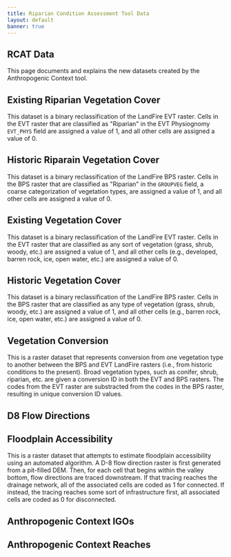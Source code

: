 ```yaml
---
title: Riparian Condition Assessment Tool Data
layout: default
banner: true
---
```


## RCAT Data

This page documents and explains the new datasets created by the Anthropogenic Context tool.

<h2><a name="EXRIPARIAN">Existing Riparian Vegetation Cover</a></h2>

This dataset is a binary reclassification of the LandFire EVT raster. Cells in the EVT raster that are 
classified as "Riparian" in the EVT Physiognomy `EVT_PHYS` field are assigned a value of 1, and all
other cells are assigned a value of 0.

<h2><a name="HISTRIPARIAN">Historic Riparain Vegetation Cover</a></h2>

This dataset is a binary reclassification of the LandFire BPS raster. Cells in the BPS raster that are 
classified as "Riparian" in the `GROUPVEG` field, a coarse categorization of vegetation types, are 
assigned a value of 1, and all other cells are assigned a value of 0.

<h2><a name="EXVEGETATED">Existing Vegetation Cover</a></h2>

This dataset is a binary reclassification of the LandFire EVT raster. Cells in the EVT raster that are 
classified as any sort of vegetation (grass, shrub, woody, etc.) are assigned a value of 1, and all
other cells (e.g., developed, barren rock, ice, open water, etc.) are assigned a value of 0.

<h2><a name="HISTVEGETATED">Historic Vegetation Cover</a></h2>

This dataset is a binary reclassification of the LandFire BPS raster. Cells in the BPS raster that are 
classified as any type of vegetation (grass, shrub, woody, etc.) are assigned a value of 1, and all
other cells (e.g., barren rock, ice, open water, etc.) are assigned a value of 0.

<h2><a name="CONVERSION">Vegetation Conversion</a></h2>

This is a raster dataset that represents conversion from one vegetation type to another between the BPS
and EVT LandFire rasters (i.e., from historic conditions to the present). Broad vegetation types, such as 
conifer, shrub, riparian, etc. are given a conversion ID in both the EVT and BPS rasters. The codes from 
the EVT raster are substracted from the codes in the BPS raster, resulting in unique conversion ID values.

<h2><a name="D8FLOWDIR">D8 Flow Directions</a></h2>

<h2><a name="FPACCESS">Floodplain Accessibility</a></h2>

This is a raster dataset that attempts to estimate floodplain accessibility using an automated algorithm.
A D-8 flow direction raster is first generated from a pit-filled DEM. Then, for each cell that begins within
the valley bottom, flow directions are traced downstream. If that tracing reaches the drainage network, all 
of the associated cells are coded as 1 for connected. If instead, the tracing reaches some sort of
infrastructure first, all associated cells are coded as 0 for disconnected.



<h2><a name="RCAT_GEOM_POINTS"></a> <a name="GEOM_POINTS">Anthropogenic Context IGOs</a></h2>

<h2><a name="RCAT_GEOM_LINES"></a> <a name="GEOM_LINES">Anthropogenic Context Reaches</a></h2>


